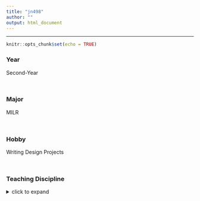 ```yaml
---
title: "jn498"
author: ""
output: html_document
---
```


<hr>

```r
knitr::opts_chunk$set(echo = TRUE)
```

### Year

Second-Year

<br>

### Major

MILR

<br>

### Hobby

Writing
Design Projects

<br>

### Teaching Discipline
<details>
  <summary>click to expand</summary>
- Creative Writing
<br>
- Cooking
<br>
- Painting
<br>
- Jewelry making 
</details>